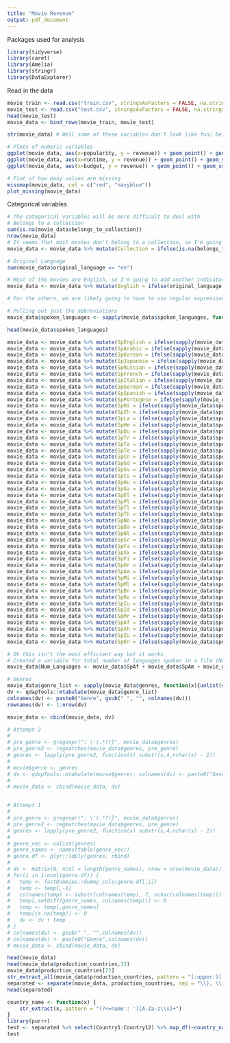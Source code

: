 ```yaml
---
title: "Movie Revenue"
output: pdf_document
---
```


Packages used for analysis
```r
library(tidyverse)
library(caret)
library(Amelia)
library(stringr)
library(DataExplorer)
```

Read in the data
```r
movie_train <- read.csv("train.csv", stringsAsFactors = FALSE, na.strings = c("", NA))
movie_test <- read.csv("test.csv", stringsAsFactors = FALSE, na.strings = c("", NA))
head(movie_test)
movie_data <- bind_rows(movie_train, movie_test)
```


```r
str(movie_data) # Well some of these variables don't look like fun; belongs to collection, genres, production companies, production countries and so forth
```


```r
# Plots of numeric variables
ggplot(movie_data, aes(x=popularity, y = revenue)) + geom_point() + geom_smooth(method = "loess", se = FALSE) + xlim(0, 300)
ggplot(movie_data, aes(x=runtime, y = revenue)) + geom_point() + geom_smooth(method = "loess", se = FALSE)
ggplot(movie_data, aes(x=budget, y = revenue)) + geom_point() + geom_smooth(method = "loess", se = FALSE)

# Plot of how many values are missing
missmap(movie_data, col = c("red", "navyblue"))
plot_missing(movie_data)
```

Categorical variables
```r
# The categorical variables will be more difficult to deal with 
# Belongs to a collection
sum(is.na(movie_data$belongs_to_collection))
nrow(movie_data)
# It seems that most movies don't belong to a collection, so I'm going to create an indicator variable to specify if a movie belongs to a collection or not
movie_data <- movie_data %>% mutate(Collection = ifelse(is.na(belongs_to_collection), 0, 1))

# Original Language
sum(movie_data$original_language == "en")

# Most of the movies are English, so I'm going to add another indicator variable to specify if the original language was English or not
movie_data <- movie_data %>% mutate(English = ifelse(original_language == "en", 1, 0))

# For the others, we are likely going to have to use regular expressions to get information out of it I believe
```

```r
# Pulling out just the abbreviations
movie_data$spoken_languages <- sapply(movie_data$spoken_languages, function(x){unlist(str_extract_all(x, '(?<=\')[:lower:]{2}(?=\')'))})
```

```r
head(movie_data$spoken_languages)
```

```r
movie_data <- movie_data %>% mutate(SpEnglish = ifelse(sapply(movie_data$spoken_languages, function(x){any(str_detect(x, 'en'))}), 1, 0))
movie_data <- movie_data %>% mutate(SpArabic = ifelse(sapply(movie_data$spoken_languages, function(x){any(str_detect(x, 'ar'))}), 1, 0))
movie_data <- movie_data %>% mutate(SpKorean = ifelse(sapply(movie_data$spoken_languages, function(x){any(str_detect(x, 'ko'))}), 1, 0))
movie_data <- movie_data %>% mutate(SpJapanese = ifelse(sapply(movie_data$spoken_languages, function(x){any(str_detect(x, 'ja'))}), 1, 0))
movie_data <- movie_data %>% mutate(SpRussian = ifelse(sapply(movie_data$spoken_languages, function(x){any(str_detect(x, 'ru'))}), 1, 0))
movie_data <- movie_data %>% mutate(SpFrench = ifelse(sapply(movie_data$spoken_languages, function(x){any(str_detect(x, 'fr'))}), 1, 0))
movie_data <- movie_data %>% mutate(SpItalian = ifelse(sapply(movie_data$spoken_languages, function(x){any(str_detect(x, 'it'))}), 1, 0))
movie_data <- movie_data %>% mutate(SpGerman = ifelse(sapply(movie_data$spoken_languages, function(x){any(str_detect(x, 'de'))}), 1, 0))
movie_data <- movie_data %>% mutate(SpSpanish = ifelse(sapply(movie_data$spoken_languages, function(x){any(str_detect(x, 'es'))}), 1, 0))
movie_data <- movie_data %>% mutate(SpPortugese = ifelse(sapply(movie_data$spoken_languages, function(x){any(str_detect(x, 'pt'))}), 1, 0))
movie_data <- movie_data %>% mutate(SpHi = ifelse(sapply(movie_data$spoken_languages, function(x){any(str_detect(x, 'hi'))}), 1, 0))
movie_data <- movie_data %>% mutate(SpZh = ifelse(sapply(movie_data$spoken_languages, function(x){any(str_detect(x, 'zh'))}), 1, 0))
movie_data <- movie_data %>% mutate(SpLa = ifelse(sapply(movie_data$spoken_languages, function(x){any(str_detect(x, 'la'))}), 1, 0))
movie_data <- movie_data %>% mutate(SpHe = ifelse(sapply(movie_data$spoken_languages, function(x){any(str_detect(x, 'he'))}), 1, 0))
movie_data <- movie_data %>% mutate(SpQu = ifelse(sapply(movie_data$spoken_languages, function(x){any(str_detect(x, 'qu'))}), 1, 0))
movie_data <- movie_data %>% mutate(SpTr = ifelse(sapply(movie_data$spoken_languages, function(x){any(str_detect(x, 'tr'))}), 1, 0))
movie_data <- movie_data %>% mutate(SpTa = ifelse(sapply(movie_data$spoken_languages, function(x){any(str_detect(x, 'ta'))}), 1, 0))
movie_data <- movie_data %>% mutate(SpTe = ifelse(sapply(movie_data$spoken_languages, function(x){any(str_detect(x, 'te'))}), 1, 0))
movie_data <- movie_data %>% mutate(SpCn = ifelse(sapply(movie_data$spoken_languages, function(x){any(str_detect(x, 'cn'))}), 1, 0))
movie_data <- movie_data %>% mutate(SpGd = ifelse(sapply(movie_data$spoken_languages, function(x){any(str_detect(x, 'gd'))}), 1, 0))
movie_data <- movie_data %>% mutate(SpSv = ifelse(sapply(movie_data$spoken_languages, function(x){any(str_detect(x, 'sv'))}), 1, 0))
movie_data <- movie_data %>% mutate(SpCs = ifelse(sapply(movie_data$spoken_languages, function(x){any(str_detect(x, 'cs'))}), 1, 0))
movie_data <- movie_data %>% mutate(SpHu = ifelse(sapply(movie_data$spoken_languages, function(x){any(str_detect(x, 'hu'))}), 1, 0))
movie_data <- movie_data %>% mutate(SpGa = ifelse(sapply(movie_data$spoken_languages, function(x){any(str_detect(x, 'ga'))}), 1, 0))
movie_data <- movie_data %>% mutate(SpEl = ifelse(sapply(movie_data$spoken_languages, function(x){any(str_detect(x, 'el'))}), 1, 0))
movie_data <- movie_data %>% mutate(SpPl = ifelse(sapply(movie_data$spoken_languages, function(x){any(str_detect(x, 'pl'))}), 1, 0))
movie_data <- movie_data %>% mutate(SpTl = ifelse(sapply(movie_data$spoken_languages, function(x){any(str_detect(x, 'tl'))}), 1, 0))
movie_data <- movie_data %>% mutate(SpTh = ifelse(sapply(movie_data$spoken_languages, function(x){any(str_detect(x, 'th'))}), 1, 0))
movie_data <- movie_data %>% mutate(SpNo = ifelse(sapply(movie_data$spoken_languages, function(x){any(str_detect(x, 'no'))}), 1, 0))
movie_data <- movie_data %>% mutate(SpDa = ifelse(sapply(movie_data$spoken_languages, function(x){any(str_detect(x, 'da'))}), 1, 0))
movie_data <- movie_data %>% mutate(SpNl = ifelse(sapply(movie_data$spoken_languages, function(x){any(str_detect(x, 'nl'))}), 1, 0))
movie_data <- movie_data %>% mutate(SpSr = ifelse(sapply(movie_data$spoken_languages, function(x){any(str_detect(x, 'sr'))}), 1, 0))
movie_data <- movie_data %>% mutate(SpFa = ifelse(sapply(movie_data$spoken_languages, function(x){any(str_detect(x, 'fa'))}), 1, 0))
movie_data <- movie_data %>% mutate(SpXx = ifelse(sapply(movie_data$spoken_languages, function(x){any(str_detect(x, 'xx'))}), 1, 0))
movie_data <- movie_data %>% mutate(SpFi = ifelse(sapply(movie_data$spoken_languages, function(x){any(str_detect(x, 'fi'))}), 1, 0))
movie_data <- movie_data %>% mutate(SpUr = ifelse(sapply(movie_data$spoken_languages, function(x){any(str_detect(x, 'ur'))}), 1, 0))
movie_data <- movie_data %>% mutate(SpAm = ifelse(sapply(movie_data$spoken_languages, function(x){any(str_detect(x, 'am'))}), 1, 0))
movie_data <- movie_data %>% mutate(SpMi = ifelse(sapply(movie_data$spoken_languages, function(x){any(str_detect(x, 'mi'))}), 1, 0))
movie_data <- movie_data %>% mutate(SpMl = ifelse(sapply(movie_data$spoken_languages, function(x){any(str_detect(x, 'ml'))}), 1, 0))
movie_data <- movie_data %>% mutate(SpBn = ifelse(sapply(movie_data$spoken_languages, function(x){any(str_detect(x, 'bn'))}), 1, 0))
movie_data <- movie_data %>% mutate(SpRo = ifelse(sapply(movie_data$spoken_languages, function(x){any(str_detect(x, 'ro'))}), 1, 0))
movie_data <- movie_data %>% mutate(SpIu = ifelse(sapply(movie_data$spoken_languages, function(x){any(str_detect(x, 'iu'))}), 1, 0))
movie_data <- movie_data %>% mutate(SpId = ifelse(sapply(movie_data$spoken_languages, function(x){any(str_detect(x, 'id'))}), 1, 0))
movie_data <- movie_data %>% mutate(SpMr = ifelse(sapply(movie_data$spoken_languages, function(x){any(str_detect(x, 'mr'))}), 1, 0))
movie_data <- movie_data %>% mutate(SpAf = ifelse(sapply(movie_data$spoken_languages, function(x){any(str_detect(x, 'af'))}), 1, 0))
movie_data <- movie_data %>% mutate(SpXh = ifelse(sapply(movie_data$spoken_languages, function(x){any(str_detect(x, 'xh'))}), 1, 0))
movie_data <- movie_data %>% mutate(SpZu = ifelse(sapply(movie_data$spoken_languages, function(x){any(str_detect(x, 'zu'))}), 1, 0))
movie_data <- movie_data %>% mutate(SpKn = ifelse(sapply(movie_data$spoken_languages, function(x){any(str_detect(x, 'kn'))}), 1, 0))
```

```r
# Ok this isn't the most efficient way but it works
# Created a variable for total number of languages spoken in a film (Num_Languages)
movie_data$Num_Languages <- movie_data$SpAf + movie_data$SpAm + movie_data$SpArabic + movie_data$SpBn + movie_data$SpCn + movie_data$SpCs + movie_data$SpDa + movie_data$SpEl + movie_data$SpEnglish + movie_data$SpFa + movie_data$SpFi + movie_data$SpFrench + movie_data$SpGa + movie_data$SpGd + movie_data$SpGerman + movie_data$SpHe + movie_data$SpHi + movie_data$SpHu + movie_data$SpId + movie_data$SpItalian + movie_data$SpIu + movie_data$SpJapanese + movie_data$SpKn + movie_data$SpKorean + movie_data$SpLa + movie_data$SpMi + movie_data$SpMl + movie_data$SpMr + movie_data$SpNl + movie_data$SpNo + movie_data$SpPl + movie_data$SpPortugese + movie_data$SpQu + movie_data$SpRo + movie_data$SpRussian + movie_data$SpSpanish + movie_data$SpSr + movie_data$SpSv + movie_data$SpTa + movie_data$SpTe + movie_data$SpTh + movie_data$SpTl + movie_data$SpTr + movie_data$SpUr + movie_data$SpXh + movie_data$SpXx + movie_data$SpZh + movie_data$SpZu
```

```r
# Genres
movie_data$genre_list <- sapply(movie_data$genres, function(x){unlist(str_extract_all(x, '(?<=\')([A-Z])\\w+(.*?)(?=\')'))})
dv <- qdapTools::mtabulate(movie_data$genre_list) 
colnames(dv) <- paste0("Genre", gsub(" ", "", colnames(dv)))
rownames(dv) <- 1:nrow(dv)

movie_data <- cbind(movie_data, dv)

# Attempt 2
# 
# pre_genre <- gregexpr(": \'(.*?)}", movie_data$genres)
# pre_genre2 <- regmatches(movie_data$genres, pre_genre)
# genres <- lapply(pre_genre2, function(x) substr(x,4,nchar(x) - 2))
# 
# movie$genre <- genres
# dv <- qdapTools::mtabulate(movie$genre); colnames(dv) <- paste0("Genre", gsub(" ", "", colnames(dv)))
# 
# movie_data <- cbind(movie_data, dv)


# Attempt 1
# 
# pre_genre <- gregexpr(": \'(.*?)}", movie_data$genres)
# pre_genre2 <- regmatches(movie_data$genres, pre_genre)
# genres <- lapply(pre_genre2, function(x) substr(x,4,nchar(x) - 2))
#
# genre_vec <- unlist(genres)
# genre_names <- names(table(genre_vec))
# genre.df <- plyr::ldply(genres, rbind)
# 
# dv <- matrix(0, ncol = length(genre_names), nrow = nrow(movie_data))
# for(i in 1:ncol(genre.df)) {
#   temp <- fastDummies::dummy_cols(genre.df[,i])
#   temp <- temp[,-1]
#   colnames(temp) <- substr(colnames(temp), 7, nchar(colnames(temp)))
#   temp[,setdiff(genre_names, colnames(temp))] <- 0
#   temp <- temp[,genre_names]
#   temp[is.na(temp)] <- 0
#   dv <- dv + temp
# }
# colnames(dv) <- gsub(" ", "",colnames(dv))
# colnames(dv) <- paste0("Genre",colnames(dv))
# movie_data <- cbind(movie_data, dv)

head(movie_data)
head(movie_data$production_countries,33)
movie_data$production_countries[72]
str_extract_all(movie_data$production_countries, pattern = "[:upper:][:upper:]")
separated <- separate(movie_data, production_countries, sep = "\\}, \\{", into = c("Country1", "Country2", "Country3", "Country4", "Country5", "Country6", "Country7", "Country8", "Country9", "Country10", "Country11", "Country12"))
head(separated)

country_name <- function(x) {
    str_extract(x, pattern = "(?<=name': ')[A-Za-z\\s]+")
}
library(purrr)
test <- separated %>% select(Country1:Country12) %>% map_df(~country_name(.))
test
```

